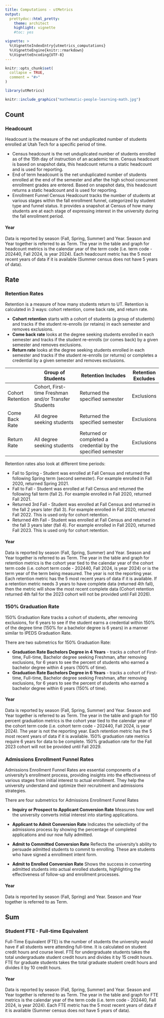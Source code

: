 ```yaml
---
title: Computations - utMetrics
output: 
  prettydoc::html_pretty:
    theme: architect
    highlight: vignette
    #toc: yes

vignette: >
  %\VignetteIndexEntry{utmetrics_computations}
  %\VignetteEngine{knitr::rmarkdown}
  %\VignetteEncoding{UTF-8}
---
```


```r
knitr::opts_chunk$set(
  collapse = TRUE,
  comment = "#>"
)
```

```r
library(utMetrics)
```

```r
knitr::include_graphics("mathematic-people-learning-math.jpg")
```

## Count

### Headcount
Headcount is the measure of the net unduplicated number of students enrolled at Utah Tech for a specific period of time.

- Census headcount is the net unduplicated number of students enrolled as of the 15th day of instruction of an academic term. Census headcount is based on snapshot data, this headcount returns a static headcount and is used for reporting.
- End of term headcount is the net unduplicated number of students enrolled at the end of the semester and after the high school concurrent enrollment grades are entered. Based on snapshot data, this headcount returns a static headcount and is used for reporting.
- Enrollment Funnel Census Headcount tracks the number of students at various stages within the fall enrollment funnel, categorized by student type and funnel status. It provides a snapshot at Census of how many students are at each stage of expressing interest in the university during the fall enrollment period.

#### Year
Data is reported by season (Fall, Spring, Summer) and Year. Season and Year together is referred to as Term. The year in the table and graph for headcount metrics is the calendar year of the term code (i.e. term code - 202440, Fall 2024, is year 2024). Each headcount metric has the 5 most recent years of data if it is available (Summer census does not have 5 years of data).

## Rate

### Retention Rates
Retention is a measure of how many students return to UT. Retention is calculated in 3 ways: cohort retention, come back rate, and return rate.

- **Cohort retention** starts with a cohort of students (a group of students) and tracks if the student re-enrolls (or retains) in each semester and removes exclusions.
- **Come back rate** looks at the degree seeking students enrolled in each semester and tracks if the student re-enrolls (or comes back) by a given semester and removes exclusions.
- **Return rate** looks at the degree seeking students enrolled in each semester and tracks if the student re-enrolls (or returns) or completes a credential by a given semester and removes exclusions. 


|                  | Group of Students                                    | Retention Includes                                           | Retention Excludes |
| ---------------- | ---------------------------------------------------- | ------------------------------------------------------------ | ------------------ |
| Cohort Retention | Cohort, First-time Freshman and/or Transfer Students | Returned the specified semester                              | Exclusions         |
| Come Back Rate   | All degree seeking students                          | Returned the specified semester                              | Exclusions         |
| Return Rate      | All degree seeking students                          | Returned or completed a credential by the specified semester | Exclusions         |

Retention rates also look at different time periods:

- Fall to Spring - Student was enrolled at Fall Census and returned the following Spring term (second semester). For example enrolled in Fall 2020, returned Spring 2021.
- Fall to Fall - Student was enrolled at Fall Census and returned the following fall term (fall 2). For example enrolled in Fall 2020, returned Fall 2021.
- Returned 3rd Fall - Student was enrolled at Fall Census and returned in the fall 2 years later (fall 3). For example enrolled in Fall 2020, returned Fall 2022. This is used only for cohort retention.
- Returned 4th Fall - Student was enrolled at Fall Census and returned in the fall 3 years later (fall 4). For example enrolled in Fall 2020, returned Fall 2023. This is used only for cohort retention.

#### Year
Data is reported by season (Fall, Spring, Summer) and Year. Season and Year together is referred to as Term. The year in the table and graph for retention metrics is the cohort year tied to the calendar year of the cohort term code (i.e. cohort term code - 202440, Fall 2024, is year 2024) or is the term year of the term being measured. The year is not the reporting year. Each retention metric has the 5 most recent years of data if it is available. If a retention metric needs 3 years to have complete data (returned 4th fall), then the metric will show the most recent complete data (Cohort retention returned 4th fall for the 2023 cohort will not be provided until Fall 2026). 

### 150% Graduation Rate

150% Graduation Rate tracks a cohort of students, after removing exclusions, for 6 years to see if the student earns a credential within 150% of the degree time (150% for a bachelor degree is 6 years) in a manner similar to IPEDS Graduation Rate. 

There are two submetrics for 150% Graduation Rate:

- **Graduation Rate Bachelors Degree in 4 Years** - tracks a cohort of First-time, Full-time, Bachelor degree seeking Freshman, after removing exclusions, for 6 years to see the percent of students who earned a bachelor degree within 4 years (100% of time).
- **Graduation Rate Bachelors Degree in 6 Years** - tracks a cohort of First-time, Full-time, Bachelor degree seeking Freshman, after removing exclusions, for 6 years to see the percent of students who earned a bachelor degree within 6 years (150% of time).

#### Year
Data is reported by season (Fall, Spring, Summer) and Year. Season and Year together is referred to as Term. The year in the table and graph for 150 percent graduation metrics is the cohort year tied to the calendar year of the cohort term code (i.e. cohort term code - 202440, Fall 2024, is year 2024). The year is not the reporting year. Each retention metric has the 5 most recent years of data if it is available. 150% graduation rate metrics require 6 years for data to be complete. 150% graduation rate for the Fall 2023 cohort will not be provided until Fall 2029.


### Admissions Enrollment Funnel Rates

Admissions Enrollment Funnel Rates are essential components of a university's enrollment process, providing insights into the effectiveness of various stages from initial interest to actual enrollment. They help the university understand and optimize their recruitment and admissions strategies.

There are four submetrics for Admissions Enrollment Funnel Rates

- **Inquiry or Prospect to Applicant Conversion Rate** Measures how well the university converts initial interest into starting applications.

- **Applicant to Admit Conversion Rate** Indicates the selectivity of the admissions process by showing the percentage of completed applications and our now fully admitted.

- **Admit to Committed Conversion Rate** Reflects the university's ability to persuade admitted students to commit to enrolling. These are students who have signed a enrollment intent form.

- **Admit to Enrolled Conversion Rate** Shows the success in converting admitted students into actual enrolled students, highlighting the effectiveness of follow-up and enrollment processes.

#### Year
Data is reported by season (Fall, Spring) and Year. Season and Year together is referred to as Term.

## Sum

### Student FTE - Full-time Equivalent
Full-Time Equivalent (FTE) is the number of students the university would have if all students were attending full-time. It is calculated on student credit hours and course level. FTE for undergraduate students takes the total undergraduate student credit hours and divides it by 15 credit hours. FTE for graduate students takes the total graduate student credit hours and divides it by 10 credit hours.

#### Year 
Data is reported by season (Fall, Spring, Summer) and Year. Season and Year together is referred to as Term. The year in the table and graph for FTE metrics is the calendar year of the term code (i.e. term code - 202440, Fall 2024, is year 2024). Each FTE metric has the 5 most recent years of data if it is available (Summer census does not have 5 years of data).
